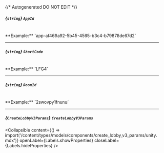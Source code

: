 {/* Autogenerated DO NOT EDIT  */}

##### *{`string`}* `AppId`
<br/>
**Example:** `app-af469a92-5b45-4565-b3c4-b79878de67d2`

---
##### *{`string`}* `ShortCode`
<br/>
**Example:** `LFG4`

---
##### *{`string`}* `RoomId`
<br/>
**Example:** `2swovpy1fnunu`

---
##### *{`CreateLobbyV3Params`}* `CreateLobbyV3Params`

<Collapsible content={() => import('/content/types/models/components/create_lobby_v3_params/unity.mdx')} openLabel={Labels.showProperties} closeLabel={Labels.hideProperties} />



